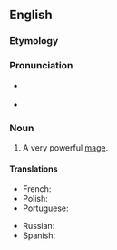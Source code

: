 ==English==

===Etymology===
{{prefix|en|arch|mage}}

===Pronunciation===
* {{a|RP}} {{IPA|en|/ˈɑːtʃmeɪdʒ/}}
* {{a|GA}} {{IPA|en|/ˈɑːrt͡ʃmeɪdʒ/}}

===Noun===
{{en-noun|archmagi|s}}

# {{lb|en|fantasy}} A very powerful [[mage]].

====Translations====
{{trans-top|a very powerful mage}}
* French: {{t+|fr|archimage|m}}
* Polish: {{t|pl|arcymag|m}}
* Portuguese: {{t|pt|arquimago|m}}
{{trans-mid}}
* Russian: {{t|ru|архима́г|m}}
* Spanish: {{t|es|archimago|m}}
{{trans-bottom}}